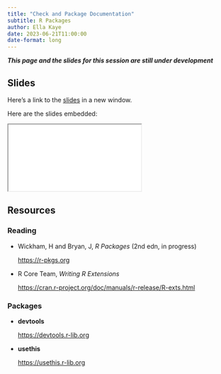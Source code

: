```yaml
---
title: "Check and Package Documentation"
subtitle: R Packages
author: Ella Kaye
date: 2023-06-21T11:00:00
date-format: long
---
```


***This page and the slides for this session are still under development***

## Slides

Here's a link to the [slides](/slides/10-check-package-documentation/index.qmd){target="_blank"} in a new window. 

Here are the slides embedded:

<iframe class="slide-deck ar3x2" src="/slides/10-check-package-documentation/index.html" title="10-check-package-documentation slides">
</iframe>

## Resources

### Reading

- Wickham, H and Bryan, J, _R Packages_ (2nd edn, in progress)

  <https://r-pkgs.org>

- R Core Team, _Writing R Extensions_

  <https://cran.r-project.org/doc/manuals/r-release/R-exts.html>


### Packages

- **devtools**

  <https://devtools.r-lib.org>
  
- **usethis**

  <https://usethis.r-lib.org>
